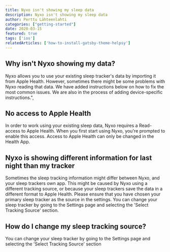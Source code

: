 ```yaml
---
title: Nyxo isn't showing my sleep data
description: Nyxo isn't showing my sleep data
author: Perttu Lähteenlahti
categories: ["getting-started"]
date: 2020-03-15
featured: true
tags: ['ios']
relatedArticles: ['how-to-install-gatsby-theme-helpsy']
---
```


## Why isn't Nyxo showing my data?

Nyxo allows you to use your existing sleep tracker's data by importing it from Apple Health. However, sometimes there might be some problems with Nyxo reading that data. We have added instructions below on how to fix the most common issues. We are also in the process of adding device-specific instructions.",

## No access to Apple Health

In order to work using your existing sleep data, Nyxo requires a Read-access to Apple Health. When you first start using Nyxo, you're prompted to enable this access. Access to Apple Health can only be changed in the Health App.

## Nyxo is showing different information for last night than my tracker

Sometimes the sleep tracking information might differ between Nyxo, and your sleep trackers own app. This might be caused by Nyxo using a different tracking source, or because your sleep trackers save the data in a different format to Apple Health. Please ensure that you have chosen your primary sleep tracker as the source in the settings. You can change your sleep tracker by going to the Settings page and selecting the 'Select Tracking Source' section.

## How do I change my sleep tracking source?

You can change your sleep tracker by going to the Settings page and selecting the 'Select Tracking Source' section